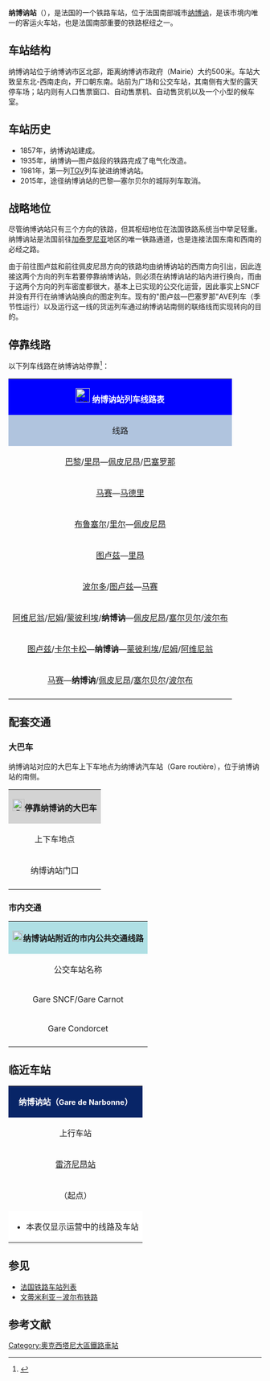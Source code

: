 {{Infobox station
| name          =[[File:Sncf-logo.svg|32x32px]]纳博讷站<br>Gare de Narbonne 
| type          = [[法国铁路|法国铁路]]
| image = File:纳博讷站（Gare de Narbonne）.jpg
|image_caption = 纳博讷站（2012年11月）
| address       = {{FRA}}[[奥德省|奥德省]][[纳博讷|纳博讷]]
| latd          = 43
| latm          = 11
| lats          = 26
| latNS         = N
| longd         = 3
| longm         = 00
| longs         = 20
| longEW        = E
| operator = [[File:Sncf-logo.svg|32x32px]]
| coordinates_display = yes
| iso_region    = FR
| line          = 
* [[波尔多－塞特铁路|波尔多－塞特铁路]]
* [[纳博讷－波尔布铁路|纳博讷－波尔布铁路]] 
| platform      = 3
| tracks        = 6
| elevation = 11米
| opened        = 1857年4月22日
| rebuilt =
| status = 使用中
| closed        = 
| passengers= 约136.4万人次<ref>{{Cite web|url=https://ressources.data.sncf.com/explore/dataset/frequentation-gares/?sort=voyageurs_2014&q=narbonne|title=Fréquentation en gares|accessdate=2016-11-30|author=SNCF|date=|language=法语|publisher=SNCF Open Data}}</ref>
| pass_year= 2015年
| station_type = 普通铁路车站
| connections = 
* Eurolines
* Flixbus
* Isilines
* Ouibus
* 奥德省城际客运
* {{link-fr|纳博讷城市公共交通|Transports en commun de Narbonne}}
| route_map =
| map_locator   = 
| note =
}}

'''纳博讷站'''（{{lang-fr|Gare de Narbonne}}），是法国的一个铁路车站，位于法国南部城市[[纳博讷|纳博讷]]，是该市境内唯一的客运火车站，也是法国南部重要的铁路枢纽之一。

==车站结构==

纳博讷站位于纳博讷市区北部，距离纳博讷市政府（Mairie）大约500米。车站大致呈东北-西南走向，开口朝东南。站前为广场和公交车站，其南侧有大型的露天停车场；站内则有人口售票窗口、自动售票机、自动售货机以及一个小型的候车室。

==车站历史==

* 1857年，纳博讷站建成。
* 1935年，纳博讷—图卢兹段的铁路完成了电气化改造。
* 1981年，第一列[[TGV|TGV]]列车驶进纳博讷站。
* 2015年，途径纳博讷站的巴黎—塞尔贝尔的城际列车取消。

==战略地位==

尽管纳博讷站只有三个方向的铁路，但其枢纽地位在法国铁路系统当中举足轻重。纳博讷站是法国前往[[加泰罗尼亚|加泰罗尼亚]]地区的唯一铁路通道，也是连接法国东南和西南的必经之路。

由于前往图卢兹和前往佩皮尼昂方向的铁路均由纳博讷站的西南方向引出，因此连接这两个方向的列车若要停靠纳博讷站，则必须在纳博讷站的站内进行换向，而由于这两个方向的列车密度都很大，基本上已实现的公交化运营，因此事实上SNCF并没有开行在纳博讷站换向的图定列车。现有的"图卢兹—巴塞罗那"AVE列车（季节性运行）以及运行这一线的货运列车通过纳博讷站南侧的联络线而实现转向的目的。

== 停靠线路 ==

{{动态列表|最后更新时间：2016年4月10日。本章节内容仅供参考，不排除临时性的变更。欢迎修正和补充}}

以下列车线路在纳博讷站停靠<ref>{{Cite web|url=http://www.sncf.com/fr/gare/horaires/narbonne|title=纳博讷站实时列车时刻表|accessdate=2016-04-11|author=SNCF|date=|language=法语|publisher=SNCF|archiveurl=https://web.archive.org/web/20160423171415/http://www.sncf.com/fr/gare/horaires/narbonne|archivedate=2016-04-23|deadurl=yes}}</ref>：

{| class="wikitable mw-collapsible" 
|colspan="5" style="background:#0000FF" align="center" |[[File:Sncf-logo.svg|28x28px]] <font color=#FFFFFF>'''纳博讷站列车线路表'''</font>
|-
!style="background:#B0C4DE"| 线路
!style="background:#B0C4DE"|车种
!style="background:#B0C4DE"|上一站
!style="background:#B0C4DE"|下一站
!style="background:#B0C4DE"|大致运行频率{{noteTag|name=noteA}}
|-
|[[巴黎里昂车站|巴黎]]/[[里昂帕尔迪厄站|里昂]]—[[佩皮尼昂站|佩皮尼昂]]/[[巴塞罗那桑斯车站|巴塞罗那]]
| align="center" |'''TGV'''
|[[贝济耶站|贝济耶]]
|[[佩皮尼昂站|佩皮尼昂]]
|每天8趟左右
|-
|[[马赛圣夏勒站|马赛]]—[[马德里阿托查车站|马德里]]
| align="center" |'''AVE'''('''[[RENFE|RENFE]]''')
|[[贝济耶站|贝济耶]]
|[[佩皮尼昂站|佩皮尼昂]]
|每天1趟
|-
|[[布鲁塞尔南站|布鲁塞尔]]/[[里尔欧洲站|里尔]]—[[佩皮尼昂站|佩皮尼昂]]
| rowspan="2" align="center"|'''[[TGV|TGV]]'''
|[[贝济耶站|贝济耶]]
|[[佩皮尼昂站|佩皮尼昂]]
|每周2趟左右
|-
|[[图卢兹马塔比奥站|图卢兹]]—[[里昂帕尔迪厄站|里昂]]
|[[图卢兹马塔比奥站|图卢兹]]/[[卡尔卡松站|卡尔卡松]]
|[[贝济耶站|贝济耶]]
|每天3趟左右
|-
|[[波尔多圣让站|波尔多]]/[[图卢兹马塔比奥站|图卢兹]]—[[马赛圣夏勒站|马赛]]
|align="center"|'''INTERCITÉS'''
|[[卡尔卡松站|卡尔卡松]]
|[[贝济耶站|贝济耶]]
|每天3~5趟
|-
|[[阿维尼翁中央站|阿维尼翁]]/[[尼姆站|尼姆]]/[[蒙彼利埃圣罗克站|蒙彼利埃]]/'''纳博讷'''—[[佩皮尼昂站|佩皮尼昂]]/[[塞尔贝尔站|塞尔贝尔]]/[[波尔布站|波尔布]]
| rowspan="3" align="center"|[[File:Logo_TER.svg|37x37px]]
|[[贝济耶站|贝济耶]]/[[库尔桑站|库尔桑]]/（起点）
|[[新港站|新港]]
|每天15趟左右
|-
|[[图卢兹马塔比奥站|图卢兹]]/[[卡尔卡松站|卡尔卡松]]—'''纳博讷'''—[[蒙彼利埃圣罗克站|蒙彼利埃]]/[[尼姆站|尼姆]]/[[阿维尼翁中央站|阿维尼翁]]
|[[雷济尼昂站|雷济尼昂]]/（起点）
|（终点）/[[库尔桑站|库尔桑]]/[[贝济耶站|贝济耶]]
|每天5趟左右
|-
|[[马赛圣夏勒站|马赛]]—'''纳博讷'''/[[佩皮尼昂站|佩皮尼昂]]/[[塞尔贝尔站|塞尔贝尔]]/[[波尔布站|波尔布]]
|[[贝济耶站|贝济耶]]/[[库尔桑站|库尔桑]]
|（终点）/[[新港站|新港]]
|每天4趟左右
|-
|colspan="5" style="background:#FFFFFF"|{{noteFoot|1=
{{noteTag|name=noteA|1=在本栏中，往返1次为"1趟"；除特别标明外，其数据仅工作日有效，周末及节假日列车数量可能会减少}}
}}
|}

==配套交通==
===大巴车===

纳博讷站对应的大巴车上下车地点为纳博讷汽车站（Gare routière），位于纳博讷站的南侧。

{| class="wikitable mw-collapsible" 
|colspan="3" align="center" style="background:#D3D3D3" |[[File:BSicon_BUS.svg|24x24px]]'''停靠纳博讷的大巴车'''
|-
!align="center" |上下车地点
!align="center" |运营单位
!align="center" |主要目的地{{noteTag|name=noteA}}
|-
|align="center" rowspan="5"|纳博讷站门口
|align="center" |Eurolines
|[[圣戈当斯|圣戈当斯]]、[[奥尔泰兹|奥尔泰兹]]、[[圣艾蒂安|圣艾蒂安]]、[[普罗旺斯地区艾克斯|普罗旺斯地区艾克斯]]、[[戛纳|戛纳]]、[[尼斯|尼斯]]
|-
|align="center" |Flixbus
|[[波尔多|波尔多]]、[[图卢兹|图卢兹]]、[[尼姆|尼姆]]、[[普罗旺斯地区艾克斯|普罗旺斯地区艾克斯]]、[[戛纳|戛纳]]、[[尼斯|尼斯]]
|-
|align="center" |Isilines
|[[巴黎|巴黎]]、[[奥尔良|奥尔良]]、[[克莱蒙费朗|克莱蒙费朗]]、[[波尔多|波尔多]]、[[图卢兹|图卢兹]]、[[尼姆|尼姆]]、[[瓦朗斯城站|瓦朗斯]]、[[里昂佩拉什站|里昂]]
|-
|align="center" |{{link-fr|奥布省城际客运|Réseau interurbain de l'Aude}}<br>[http://www.aude.fr/498-carte-transport-bus-audelignes.htm Audelignes]
|[[佩皮厄|佩皮厄]]、[[卡尔卡松|卡尔卡松]]、[[布特纳克|布特纳克]]、[[蒂尚_(奥德省)|蒂尚]]、[[穆图梅_(奥德省)|穆图梅]]、[[拉格拉斯|拉格拉斯]]{{noteTag|name=noteC}}
|-
|align="center" |[[SNCF|SNCF]]<br>CAR TER
|（''当某条铁路线施工或罢工时，SNCF可能会提供途径该线路沿途站点的大巴车''{{noteTag|name=noteB}}）
|-
|colspan="3" style="background:#FFFFFF"|{{noteFoot|1=
{{noteTag|name=noteA|1=本栏不包括可以联程中转前往的目的地}}
{{noteTag|name=noteB|1=其车票可与SNCF的同线路车票通用}}
{{noteTag|name=noteC|1=部分城际客运线路仅周一至五开行}}
}}
|}

===市内交通===

{| class="wikitable mw-collapsible" 
|colspan="3" align="center" style="background:#AFDFE4"|[[File:Bus-logo.svg|21x21px]]'''纳博讷站附近的市内公共交通线路'''
|-
!align="center" |公交车站名称
!align="center" |位置
!align="center" |停靠线路{{noteTag|name=noteA}}<ref>{{Cite web|url=http://www.citibus.fr/exec/pdf.asp?fichier=Plan_Narbonne_2015.pdf&NumRub=1078|title=纳博讷市区公交线路地图查询|accessdate=2016-04-11|author=Citibus（纳博讷城市公共交通公司）|date=|language=法语|publisher=Citibus}}{{dead link|date=2018年4月 |bot=InternetArchiveBot |fix-attempted=yes }}</ref>
|-
|Gare SNCF/Gare Carnot
|纳博讷站前广场南侧
|公交C线
|-
|Gare Condorcet
|纳博讷站正前方
|公交B、C、D、E线
|-
|colspan="3" style="background:#FFFFFF"|{{noteFoot|1=
{{noteTag|name=noteA|1=纳博讷市区内的所有公交线路在周日及节假日均停运}}
}}
|}

==临近车站==

{|class="wikitable mw-collapsible" style="margin: 0 auto; width:42em;"
|colspan="3" style="background:#082567" align="center"|<font color=#FFFFFF>'''纳博讷站（<span style="font-size:11pt;">Gare de Narbonne</span>）'''</font>
|-
!上行车站
!线路
!下行车站
|-
|align="center" |[[雷济尼昂站|雷济尼昂站]]
|align="center" |'''[[波尔多－塞特铁路|波尔多－塞特铁路]]'''
|align="center" |[[库尔桑站|库尔桑站]]
|-
|align="center" |（起点）
|align="center" |'''[[纳博讷－波尔布铁路|纳博讷－波尔布铁路]] '''
|align="center"|[[新港站|新港站]]
|-
|colspan="3" style="background:#FFFFFF"|
*本表仅显示运营中的线路及车站
|}

==参见==
* [[法国铁路车站列表|法国铁路车站列表]]
* [[文蒂米利亚－波尔布铁路|文蒂米利亚－波尔布铁路]]

== 参考文献 ==
{{Reflist}}

{{法国主要火车站列表}}
[[Category:奧克西塔尼大區鐵路車站|Category:奧克西塔尼大區鐵路車站]]